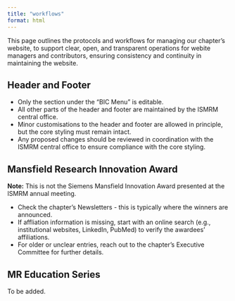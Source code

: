 ```yaml
---
title: "workflows"
format: html
---
```


This page outlines the protocols and workflows for managing our chapter’s website, to support clear, open, and transparent operations for webite managers and contributors, ensuring consistency and continuity in maintaining the website.

## Header and Footer

-   Only the section under the “BIC Menu” is editable.
-   All other parts of the header and footer are maintained by the ISMRM central office.
-   Minor customisations to the header and footer are allowed in principle, but the core styling must remain intact.
-   Any proposed changes should be reviewed in coordination with the ISMRM central office to ensure compliance with the core styling.

## Mansfield Research Innovation Award

**Note:** This is not the Siemens Mansfield Innovation Award presented at the ISMRM annual meeting.

- Check the chapter's Newsletters - this is typically where the winners are announced.
- If affliation information is missing, start with an online search (e.g., institutional websites, LinkedIn, PubMed) to verify the awardees' affiliations.
- For older or unclear entries, reach out to the chapter's Executive Committee for further details.

## MR Education Series

To be added.
